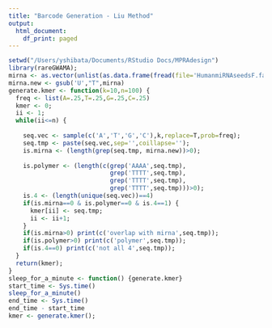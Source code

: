 ```yaml
---
title: "Barcode Generation - Liu Method"
output:
  html_document:
    df_print: paged
---
```


```r
setwd("/Users/yshibata/Documents/RStudio Docs/MPRAdesign")
library(rareGWAMA);
mirna <- as.vector(unlist(as.data.frame(fread(file='HumanmiRNAseedsF.fasta',header=F,sep='\t'))));
mirna.new <- gsub('U',"T",mirna)
generate.kmer <- function(k=10,n=100) {
  freq <- list(A=.25,T=.25,G=.25,C=.25)
  kmer <- 0;
  ii <- 1;
  while(ii<=n) {
    
    seq.vec <- sample(c('A','T','G','C'),k,replace=T,prob=freq);
    seq.tmp <- paste(seq.vec,sep='',coillapse='');
    is.mirna <- (length(grep(seq.tmp, mirna.new))>0);
    
    is.polymer <- (length(c(grep('AAAA',seq.tmp),
                            grep('TTTT',seq.tmp),
                            grep('TTTT',seq.tmp),
                            grep('TTTT',seq.tmp)))>0);
    is.4 <- (length(unique(seq.vec))==4)
    if(is.mirna==0 & is.polymer==0 & is.4==1) {
      kmer[ii] <- seq.tmp;
      ii <- ii+1;
    }
    if(is.mirna>0) print(c('overlap with mirna',seq.tmp));
    if(is.polymer>0) print(c('polymer',seq.tmp));
    if(is.4==0) print(c('not all 4',seq.tmp));
  }
  return(kmer);
}
sleep_for_a_minute <- function() {generate.kmer}
start_time <- Sys.time()
sleep_for_a_minute()
end_time <- Sys.time()
end_time - start_time
kmer <- generate.kmer();
```
